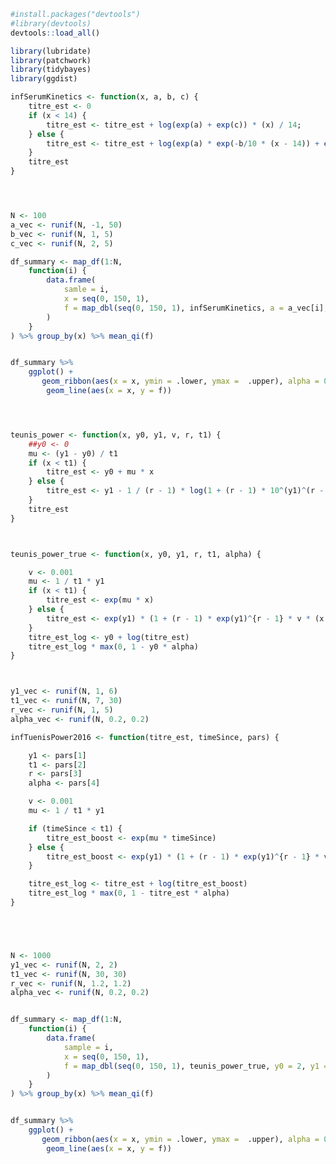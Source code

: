 ```r
#install.packages("devtools")
#library(devtools)
devtools::load_all()

library(lubridate)
library(patchwork)
library(tidybayes)
library(ggdist)

```


```r


infSerumKinetics <- function(x, a, b, c) {
    titre_est <- 0
    if (x < 14) {
        titre_est <- titre_est + log(exp(a) + exp(c)) * (x) / 14;
    } else {
        titre_est <- titre_est + log(exp(a) * exp(-b/10 * (x - 14)) + exp(c));
    }
    titre_est
}




N <- 100
a_vec <- runif(N, -1, 50)
b_vec <- runif(N, 1, 5)
c_vec <- runif(N, 2, 5)

df_summary <- map_df(1:N,
    function(i) {
        data.frame(
            samle = i,
            x = seq(0, 150, 1),
            f = map_dbl(seq(0, 150, 1), infSerumKinetics, a = a_vec[i], b = b_vec[i], c = c_vec[i]) 
        ) 
    }
) %>% group_by(x) %>% mean_qi(f)


df_summary %>% 
    ggplot() + 
       geom_ribbon(aes(x = x, ymin = .lower, ymax =  .upper), alpha = 0.5) + 
        geom_line(aes(x = x, y = f))




teunis_power <- function(x, y0, y1, v, r, t1) {
    ##y0 <- 0
    mu <- (y1 - y0) / t1
    if (x < t1) {
        titre_est <- y0 + mu * x
    } else {
        titre_est <- y1 - 1 / (r - 1) * log(1 + (r - 1) * 10^(y1)^(r - 1) * v * (x - t1));
    }
    titre_est
}



teunis_power_true <- function(x, y0, y1, r, t1, alpha) {

    v <- 0.001
    mu <- 1 / t1 * y1
    if (x < t1) {
        titre_est <- exp(mu * x)
    } else {
        titre_est <- exp(y1) * (1 + (r - 1) * exp(y1)^{r - 1} * v * (x - t1)) ^ {-1 / (r - 1)}
    }
    titre_est_log <- y0 + log(titre_est) 
    titre_est_log * max(0, 1 - y0 * alpha)
}



y1_vec <- runif(N, 1, 6)
t1_vec <- runif(N, 7, 30)
r_vec <- runif(N, 1, 5)
alpha_vec <- runif(N, 0.2, 0.2)

infTuenisPower2016 <- function(titre_est, timeSince, pars) {

    y1 <- pars[1]
    t1 <- pars[2]
    r <- pars[3]
    alpha <- pars[4]

    v <- 0.001
    mu <- 1 / t1 * y1

    if (timeSince < t1) {
        titre_est_boost <- exp(mu * timeSince)
    } else {
        titre_est_boost <- exp(y1) * (1 + (r - 1) * exp(y1)^{r - 1} * v * (timeSince - t1)) ^ {-1 / (r - 1)}
    }

    titre_est_log <- titre_est + log(titre_est_boost) 
    titre_est_log * max(0, 1 - titre_est * alpha)
}





N <- 1000
y1_vec <- runif(N, 2, 2)
t1_vec <- runif(N, 30, 30)
r_vec <- runif(N, 1.2, 1.2)
alpha_vec <- runif(N, 0.2, 0.2)


df_summary <- map_df(1:N,
    function(i) {
        data.frame(
            sample = i,
            x = seq(0, 150, 1),
            f = map_dbl(seq(0, 150, 1), teunis_power_true, y0 = 2, y1 = y1_vec[i],  r = r_vec[i], t1 = t1_vec[i], alpha = alpha_vec[i]) 
        ) 
    }
) %>% group_by(x) %>% mean_qi(f)


df_summary %>% 
    ggplot() + 
       geom_ribbon(aes(x = x, ymin = .lower, ymax =  .upper), alpha = 0.5) + 
        geom_line(aes(x = x, y = f))

```